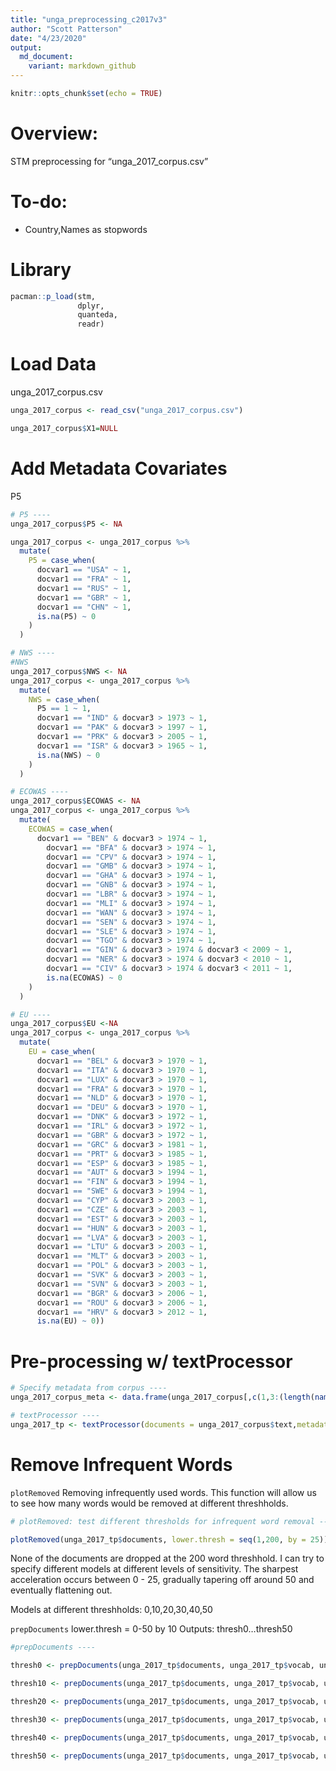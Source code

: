 ```yaml
---
title: "unga_preprocessing_c2017v3"
author: "Scott Patterson"
date: "4/23/2020"
output: 
  md_document:
    variant: markdown_github
---
```


```r
knitr::opts_chunk$set(echo = TRUE)
```

# Overview: 
STM preprocessing for "unga_2017_corpus.csv"

# To-do: 
- Country,Names as stopwords

# Library
```r
pacman::p_load(stm,
               dplyr,
               quanteda,
               readr)
```


# Load Data
unga_2017_corpus.csv

```r
unga_2017_corpus <- read_csv("unga_2017_corpus.csv")

```

```r
unga_2017_corpus$X1=NULL

```

# Add Metadata Covariates

P5
```r

# P5 ----
unga_2017_corpus$P5 <- NA

unga_2017_corpus <- unga_2017_corpus %>%
  mutate(
    P5 = case_when(
      docvar1 == "USA" ~ 1,
      docvar1 == "FRA" ~ 1,
      docvar1 == "RUS" ~ 1,
      docvar1 == "GBR" ~ 1,
      docvar1 == "CHN" ~ 1,
      is.na(P5) ~ 0
    )
  )

# NWS ----
#NWS
unga_2017_corpus$NWS <- NA
unga_2017_corpus <- unga_2017_corpus %>%
  mutate(
    NWS = case_when(
      P5 == 1 ~ 1,
      docvar1 == "IND" & docvar3 > 1973 ~ 1,
      docvar1 == "PAK" & docvar3 > 1997 ~ 1,
      docvar1 == "PRK" & docvar3 > 2005 ~ 1,
      docvar1 == "ISR" & docvar3 > 1965 ~ 1,
      is.na(NWS) ~ 0
    )
  )

# ECOWAS ----
unga_2017_corpus$ECOWAS <- NA
unga_2017_corpus <- unga_2017_corpus %>%
  mutate(
    ECOWAS = case_when(
      docvar1 == "BEN" & docvar3 > 1974 ~ 1,
        docvar1 == "BFA" & docvar3 > 1974 ~ 1,
        docvar1 == "CPV" & docvar3 > 1974 ~ 1,
        docvar1 == "GMB" & docvar3 > 1974 ~ 1,
        docvar1 == "GHA" & docvar3 > 1974 ~ 1,
        docvar1 == "GNB" & docvar3 > 1974 ~ 1,
        docvar1 == "LBR" & docvar3 > 1974 ~ 1,
        docvar1 == "MLI" & docvar3 > 1974 ~ 1,
        docvar1 == "WAN" & docvar3 > 1974 ~ 1,
        docvar1 == "SEN" & docvar3 > 1974 ~ 1,
        docvar1 == "SLE" & docvar3 > 1974 ~ 1,
        docvar1 == "TGO" & docvar3 > 1974 ~ 1,
        docvar1 == "GIN" & docvar3 > 1974 & docvar3 < 2009 ~ 1,
        docvar1 == "NER" & docvar3 > 1974 & docvar3 < 2010 ~ 1,
        docvar1 == "CIV" & docvar3 > 1974 & docvar3 < 2011 ~ 1,
        is.na(ECOWAS) ~ 0
    )
  )

# EU ----
unga_2017_corpus$EU <-NA
unga_2017_corpus <- unga_2017_corpus %>%
  mutate(
    EU = case_when(
      docvar1 == "BEL" & docvar3 > 1970 ~ 1,
      docvar1 == "ITA" & docvar3 > 1970 ~ 1,
      docvar1 == "LUX" & docvar3 > 1970 ~ 1,
      docvar1 == "FRA" & docvar3 > 1970 ~ 1,
      docvar1 == "NLD" & docvar3 > 1970 ~ 1,
      docvar1 == "DEU" & docvar3 > 1970 ~ 1,
      docvar1 == "DNK" & docvar3 > 1972 ~ 1,
      docvar1 == "IRL" & docvar3 > 1972 ~ 1,
      docvar1 == "GBR" & docvar3 > 1972 ~ 1,
      docvar1 == "GRC" & docvar3 > 1981 ~ 1,
      docvar1 == "PRT" & docvar3 > 1985 ~ 1,
      docvar1 == "ESP" & docvar3 > 1985 ~ 1,
      docvar1 == "AUT" & docvar3 > 1994 ~ 1,
      docvar1 == "FIN" & docvar3 > 1994 ~ 1,
      docvar1 == "SWE" & docvar3 > 1994 ~ 1,
      docvar1 == "CYP" & docvar3 > 2003 ~ 1,
      docvar1 == "CZE" & docvar3 > 2003 ~ 1,
      docvar1 == "EST" & docvar3 > 2003 ~ 1,
      docvar1 == "HUN" & docvar3 > 2003 ~ 1,
      docvar1 == "LVA" & docvar3 > 2003 ~ 1,
      docvar1 == "LTU" & docvar3 > 2003 ~ 1,
      docvar1 == "MLT" & docvar3 > 2003 ~ 1,
      docvar1 == "POL" & docvar3 > 2003 ~ 1,
      docvar1 == "SVK" & docvar3 > 2003 ~ 1,
      docvar1 == "SVN" & docvar3 > 2003 ~ 1,
      docvar1 == "BGR" & docvar3 > 2006 ~ 1,
      docvar1 == "ROU" & docvar3 > 2006 ~ 1,
      docvar1 == "HRV" & docvar3 > 2012 ~ 1,
      is.na(EU) ~ 0))


```

# Pre-processing w/ textProcessor

```r
# Specify metadata from corpus ----
unga_2017_corpus_meta <- data.frame(unga_2017_corpus[,c(1,3:(length(names(unga_2017_corpus))))])

# textProcessor ----
unga_2017_tp <- textProcessor(documents = unga_2017_corpus$text,metadata = unga_2017_corpus_meta)

```


# Remove Infrequent Words 

`plotRemoved`
Removing infrequently used words. This function will allow us to see how many words would be removed at different threshholds. 

```r
# plotRemoved: test different thresholds for infrequent word removal ----

plotRemoved(unga_2017_tp$documents, lower.thresh = seq(1,200, by = 25))

```

None of the documents are dropped at the 200 word threshhold. I can try to specify different models at different levels of sensitivity. The sharpest acceleration occurs between 0 - 25, gradually tapering off around 50 and eventually flattening out. 

Models at different threshholds: 0,10,20,30,40,50

`prepDocuments`
lower.thresh = 0-50 by 10
Outputs: thresh0...thresh50

```r
#prepDocuments ----

thresh0 <- prepDocuments(unga_2017_tp$documents, unga_2017_tp$vocab, unga_2017_tp$meta, lower.thresh = 0)

thresh10 <- prepDocuments(unga_2017_tp$documents, unga_2017_tp$vocab, unga_2017_tp$meta, lower.thresh = 10)

thresh20 <- prepDocuments(unga_2017_tp$documents, unga_2017_tp$vocab, unga_2017_tp$meta, lower.thresh = 20)

thresh30 <- prepDocuments(unga_2017_tp$documents, unga_2017_tp$vocab, unga_2017_tp$meta, lower.thresh = 30)

thresh40 <- prepDocuments(unga_2017_tp$documents, unga_2017_tp$vocab, unga_2017_tp$meta, lower.thresh = 40)

thresh50 <- prepDocuments(unga_2017_tp$documents, unga_2017_tp$vocab, unga_2017_tp$meta, lower.thresh = 50)

```


